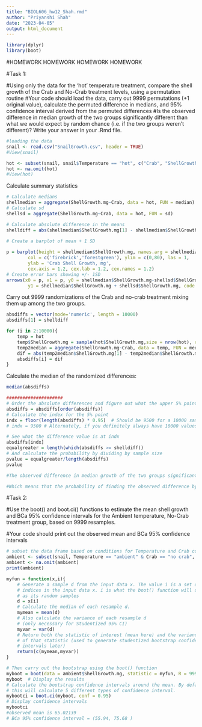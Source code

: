 ---
title: "BIOL606_hw12_Shah.rmd"
author: "Priyanshi Shah"
date: "2023-04-05"
output: html_document
---

```{r setup, include=FALSE}
library(dplyr)
library(boot)
```

#HOMEWORK HOMEWORK HOMEWORK HOMEWORK  

#Task 1:

#Using only the data for the ‘hot’ temperature treatment, compare the shell growth of the Crab and No-Crab treatment levels, using a permutation routine
#Your code should load the data, carry out 9999 permutations (+1 original value), calculate the permuted difference in medians, and 95% confidence interval derived from the permuted differences
#Is the observed difference in median growth of the two groups significantly different than what we would expect by random chance (i.e. if the two groups weren’t different)? Write your answer in your .Rmd file.
```{r}
#loading the data
snail <- read.csv("SnailGrowth.csv", header = TRUE)
#View(snail)

hot <- subset(snail, snail$Temperature == "hot", c("Crab", "ShellGrowth.mg"))
hot <- na.omit(hot)
#View(hot)

```

Calculate summary statistics
```{r summaryStats}
# Calculate medians
shellmedian = aggregate(ShellGrowth.mg~Crab, data = hot, FUN = median)
# Calculate sd
shellsd = aggregate(ShellGrowth.mg~Crab, data = hot, FUN = sd)

# Calculate absolute difference in the means
shelldiff = abs(shellmedian$ShellGrowth.mg[1] - shellmedian$ShellGrowth.mg[2])
```

```{r}
# Create a barplot of mean + 1 SD 
 
p = barplot(height = shellmedian$ShellGrowth.mg, names.arg = shellmedian$Crab, 
		col = c('firebrick','forestgreen'), ylim = c(0,80), las = 1,
		ylab = 'Crab Shell Growth, mg', 
		cex.axis = 1.2, cex.lab = 1.2, cex.names = 1.2)
# Create error bars showing +/- 1SD
arrows(x0 = p, x1 = p, y0 = shellmedian$ShellGrowth.mg-shellsd$ShellGrowth.mg,
		y1 = shellmedian$ShellGrowth.mg + shellsd$ShellGrowth.mg, code = 3, angle = 90, lwd =2)

```



Carry out 9999 randomizations of the Crab and no-crab treatment mixing
them up among the two groups. 

```{r randomization9999}
absdiffs = vector(mode='numeric', length = 10000)
absdiffs[1] = shelldiff

for (i in 2:10000){
	temp = hot
	temp$ShellGrowth.mg = sample(hot$ShellGrowth.mg,size = nrow(hot), replace=FALSE)
	temp2median = aggregate(ShellGrowth.mg~Crab, data = temp, FUN = median)
	dif = abs(temp2median$ShellGrowth.mg[1] - temp2median$ShellGrowth.mg[2])
	absdiffs[i] = dif  
}

```

Calculate the median of the randomized differences:
```{r randomizationMean}
median(absdiffs)
```
```{r hotPvalue}
#####################
# Order the absolute differences and figure out what the upper 5% point is
absdiffs = absdiffs[order(absdiffs)]
# Calculate the index for the 5% point
indx = floor(length(absdiffs) * 0.95)  # Should be 9500 for a 10000 sample run
# indx = 9500 # Alternately, if you definitely always have 10000 values

# See what the difference value is at indx
absdiffs[indx]
equalgreater = length(which(absdiffs >= shelldiff))
# And calculate the probability by dividing by sample size
pvalue = equalgreater/length(absdiffs)
pvalue

#The observed difference in median growth of the two groups significantly different than what we would expect by random chance as the p-value is 1e-04 which is less than 0.05.

#Which means that the probability of finding the observed difference by chance is 0.0001.
```


#Task 2:

#Use the boot() and boot.ci() functions to estimate the mean shell growth and BCa 95% confidence intervals for the Ambient temperature, No-Crab treatment group, based on 9999 resamples.

#Your code should print out the observed mean and BCa 95% confidence intervals
```{r bootpackage}

# subset the data frame based on conditions for Temperature and Crab columns and select ShellGrowth.mg column
ambient <- subset(snail, Temperature == "ambient" & Crab == "no crab", c("ShellGrowth.mg"))
ambient <- na.omit(ambient)
print(ambient)

myfun = function(x,i){
	# Generate a sample d from the input data x. The value i is a set of 
	# indices in the input data x. i is what the boot() function will use
	# as its random samples
	d = x[i]
	# Calculate the median of each resample d.
    mymean = mean(d)
	# Also calculate the variance of each resample d 
	# (only necessary for Studentized 95% CI)
	myvar = var(d)
	# Return both the statistic of interest (mean here) and the variance
	# of that statistic (used to generate studentized bootstrap confidence 
	# intervals later)
	return(c(mymean,myvar))
}

# Then carry out the bootstrap using the boot() function
myboot = boot(data = ambient$ShellGrowth.mg, statistic = myfun, R = 9999)
myboot  # Display the results
# Calculate the bootstrap confidence intervals around the mean. By default
# this will calculate 5 different types of confidence interval. 
mybootci = boot.ci(myboot, conf = 0.95)
# Display confidence intervals
mybootci
#observed mean is 65.02139 
# BCa 95% confidence interval = (55.94, 75.68 )  
```
